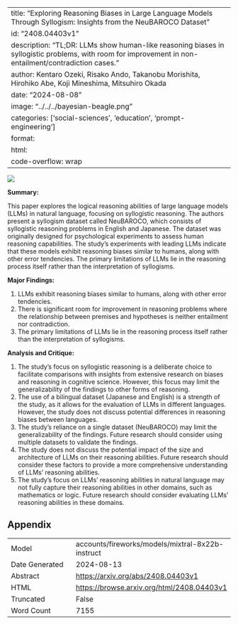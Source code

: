 
---
title: "Exploring Reasoning Biases in Large Language Models Through Syllogism: Insights from the NeuBAROCO Dataset"
id: "2408.04403v1"
description: "TL;DR: LLMs show human-like reasoning biases in syllogistic problems, with room for improvement in non-entailment/contradiction cases."
author: Kentaro Ozeki, Risako Ando, Takanobu Morishita, Hirohiko Abe, Koji Mineshima, Mitsuhiro Okada
date: "2024-08-08"
image: "../../../bayesian-beagle.png"
categories: ['social-sciences', 'education', 'prompt-engineering']
format:
  html:
    code-overflow: wrap
---

![](../../../bayesian-beagle.png)

**Summary:**

This paper explores the logical reasoning abilities of large language models (LLMs) in natural language, focusing on syllogistic reasoning. The authors present a syllogism dataset called NeuBAROCO, which consists of syllogistic reasoning problems in English and Japanese. The dataset was originally designed for psychological experiments to assess human reasoning capabilities. The study's experiments with leading LLMs indicate that these models exhibit reasoning biases similar to humans, along with other error tendencies. The primary limitations of LLMs lie in the reasoning process itself rather than the interpretation of syllogisms.

**Major Findings:**

1. LLMs exhibit reasoning biases similar to humans, along with other error tendencies.
2. There is significant room for improvement in reasoning problems where the relationship between premises and hypotheses is neither entailment nor contradiction.
3. The primary limitations of LLMs lie in the reasoning process itself rather than the interpretation of syllogisms.

**Analysis and Critique:**

1. The study's focus on syllogistic reasoning is a deliberate choice to facilitate comparisons with insights from extensive research on biases and reasoning in cognitive science. However, this focus may limit the generalizability of the findings to other forms of reasoning.
2. The use of a bilingual dataset (Japanese and English) is a strength of the study, as it allows for the evaluation of LLMs in different languages. However, the study does not discuss potential differences in reasoning biases between languages.
3. The study's reliance on a single dataset (NeuBAROCO) may limit the generalizability of the findings. Future research should consider using multiple datasets to validate the findings.
4. The study does not discuss the potential impact of the size and architecture of LLMs on their reasoning abilities. Future research should consider these factors to provide a more comprehensive understanding of LLMs' reasoning abilities.
5. The study's focus on LLMs' reasoning abilities in natural language may not fully capture their reasoning abilities in other domains, such as mathematics or logic. Future research should consider evaluating LLMs' reasoning abilities in these domains.

## Appendix

|          |          |
|----------|----------|
| Model     | accounts/fireworks/models/mixtral-8x22b-instruct       |
| Date Generated     | 2024-08-13       |
| Abstract | [https://arxiv.org/abs/2408.04403v1](https://arxiv.org/abs/2408.04403v1)        |
| HTML     | [https://browse.arxiv.org/html/2408.04403v1](https://browse.arxiv.org/html/2408.04403v1)       |
| Truncated       | False       |
| Word Count       | 7155       |
